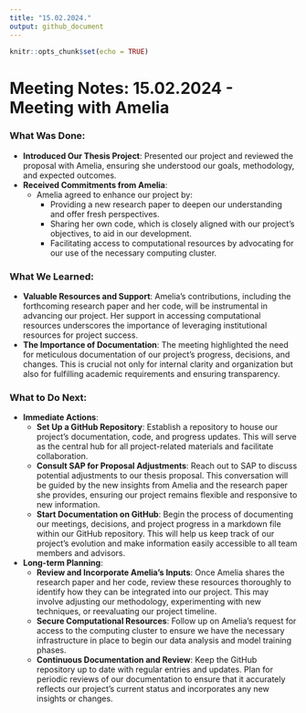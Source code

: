 ```yaml
---
title: "15.02.2024."
output: github_document
---
```


```r
knitr::opts_chunk$set(echo = TRUE)
```

# Meeting Notes: 15.02.2024 - Meeting with Amelia

### What Was Done:

- **Introduced Our Thesis Project**: Presented our project and reviewed the proposal with Amelia, ensuring she understood our goals, methodology, and expected outcomes.
- **Received Commitments from Amelia**:
    - Amelia agreed to enhance our project by:
        - Providing a new research paper to deepen our understanding and offer fresh perspectives.
        - Sharing her own code, which is closely aligned with our project's objectives, to aid in our development.
        - Facilitating access to computational resources by advocating for our use of the necessary computing cluster.

### What We Learned:

- **Valuable Resources and Support**: Amelia's contributions, including the forthcoming research paper and her code, will be instrumental in advancing our project. Her support in accessing computational resources underscores the importance of leveraging institutional resources for project success.
- **The Importance of Documentation**: The meeting highlighted the need for meticulous documentation of our project's progress, decisions, and changes. This is crucial not only for internal clarity and organization but also for fulfilling academic requirements and ensuring transparency.

### What to Do Next:

- **Immediate Actions**:
    - **Set Up a GitHub Repository**: Establish a repository to house our project's documentation, code, and progress updates. This will serve as the central hub for all project-related materials and facilitate collaboration.
    - **Consult SAP for Proposal Adjustments**: Reach out to SAP to discuss potential adjustments to our thesis proposal. This conversation will be guided by the new insights from Amelia and the research paper she provides, ensuring our project remains flexible and responsive to new information.
    - **Start Documentation on GitHub**: Begin the process of documenting our meetings, decisions, and project progress in a markdown file within our GitHub repository. This will help us keep track of our project's evolution and make information easily accessible to all team members and advisors.

- **Long-term Planning**:
    - **Review and Incorporate Amelia's Inputs**: Once Amelia shares the research paper and her code, review these resources thoroughly to identify how they can be integrated into our project. This may involve adjusting our methodology, experimenting with new techniques, or reevaluating our project timeline.
    - **Secure Computational Resources**: Follow up on Amelia's request for access to the computing cluster to ensure we have the necessary infrastructure in place to begin our data analysis and model training phases.
    - **Continuous Documentation and Review**: Keep the GitHub repository up to date with regular entries and updates. Plan for periodic reviews of our documentation to ensure that it accurately reflects our project's current status and incorporates any new insights or changes.

